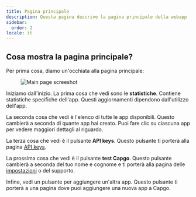 ```yaml
---
title: Pagina principale
description: Questa pagina descrive la pagina principale della webapp
sidebar:
  order: 2
locale: it
---
```


## Cosa mostra la pagina principale?

Per prima cosa, diamo un'occhiata alla pagina principale:
<figure><img src="/main-pagewebp" alt="Main page screeshot" /><figcaption></figcaption></figure>

Iniziamo dall'inizio. La prima cosa che vedi sono le **statistiche**. Contiene statistiche specifiche dell'app. Questi aggiornamenti dipendono dall'utilizzo dell'app.

La seconda cosa che vedi è l'elenco di tutte le app disponibili. Questo cambierà a seconda di quante app hai creato. Puoi fare clic su ciascuna app per vedere maggiori dettagli al riguardo.

La terza cosa che vedi è il pulsante **API keys**. Questo pulsante ti porterà alla pagina [API keys](/docs/webapp/api-keys/).

La prossima cosa che vedi è il pulsante **test Capgo**. Questo pulsante cambierà a seconda del tuo nome e cognome e ti porterà alla pagina delle [impostazioni](/docs/webapp/settings/) o del supporto.

Infine, vedi un pulsante per aggiungere un'altra app. Questo pulsante ti porterà a una pagina dove puoi aggiungere una nuova app a Capgo.